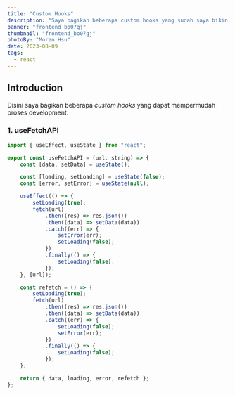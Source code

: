 ```yaml
---
title: "Custom Hooks"
description: "Saya bagikan beberapa custom hooks yang sudah saya bikin dan digunakan di pekerjaan"
banner: "frontend_bo07gj"
thumbnail: "frontend_bo07gj"
photoBy: "Moren Hsu"
date: 2023-08-09
tags:
  - react
---
```


## Introduction

Disini saya bagikan beberapa <i>custom hooks</i> yang dapat mempermudah proses development.

### 1. useFetchAPI

```jsx
import { useEffect, useState } from "react";

export const useFetchAPI = (url: string) => {
	const [data, setData] = useState();

	const [loading, setLoading] = useState(false);
	const [error, setError] = useState(null);

	useEffect(() => {
		setLoading(true);
		fetch(url)
			.then((res) => res.json())
			.then((data) => setData(data))
			.catch((err) => {
				setError(err);
				setLoading(false);
			})
			.finally(() => {
				setLoading(false);
			});
	}, [url]);

	const refetch = () => {
		setLoading(true);
		fetch(url)
			.then((res) => res.json())
			.then((data) => setData(data))
			.catch((err) => {
				setLoading(false);
				setError(err);
			})
			.finally(() => {
				setLoading(false);
			});
	};

	return { data, loading, error, refetch };
};
```
